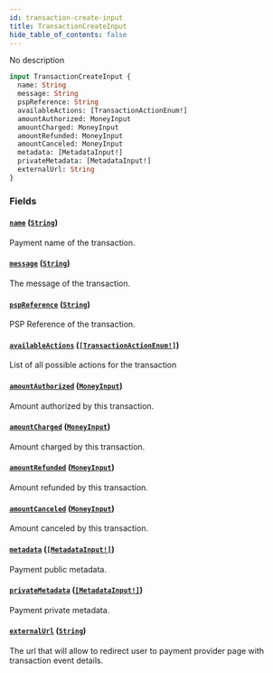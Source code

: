 ```yaml
---
id: transaction-create-input
title: TransactionCreateInput
hide_table_of_contents: false
---
```


No description

```graphql
input TransactionCreateInput {
  name: String
  message: String
  pspReference: String
  availableActions: [TransactionActionEnum!]
  amountAuthorized: MoneyInput
  amountCharged: MoneyInput
  amountRefunded: MoneyInput
  amountCanceled: MoneyInput
  metadata: [MetadataInput!]
  privateMetadata: [MetadataInput!]
  externalUrl: String
}
```

### Fields

#### [`name`](#) ([`String`](../../../developer/api-reference/scalars/string))

Payment name of the transaction.

#### [`message`](#) ([`String`](../../../developer/api-reference/scalars/string))

The message of the transaction.

#### [`pspReference`](#) ([`String`](../../../developer/api-reference/scalars/string))

PSP Reference of the transaction.

#### [`availableActions`](#) ([`[TransactionActionEnum!]`](../../../developer/api-reference/enums/transaction-action-enum))

List of all possible actions for the transaction

#### [`amountAuthorized`](#) ([`MoneyInput`](../../../developer/api-reference/inputs/money-input))

Amount authorized by this transaction.

#### [`amountCharged`](#) ([`MoneyInput`](../../../developer/api-reference/inputs/money-input))

Amount charged by this transaction.

#### [`amountRefunded`](#) ([`MoneyInput`](../../../developer/api-reference/inputs/money-input))

Amount refunded by this transaction.

#### [`amountCanceled`](#) ([`MoneyInput`](../../../developer/api-reference/inputs/money-input))

Amount canceled by this transaction.

#### [`metadata`](#) ([`[MetadataInput!]`](../../../developer/api-reference/inputs/metadata-input))

Payment public metadata.

#### [`privateMetadata`](#) ([`[MetadataInput!]`](../../../developer/api-reference/inputs/metadata-input))

Payment private metadata.

#### [`externalUrl`](#) ([`String`](../../../developer/api-reference/scalars/string))

The url that will allow to redirect user to payment provider page with transaction event details.
